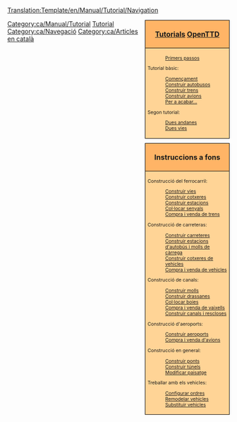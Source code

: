 <noinclude>[[Translation:Template/en/Manual/Tutorial/Navigation]]</noinclude><noinclude></noinclude>
<!--
NOTA:
Els aqüeductes han d’anar per davall dels 'ponts' (amb un enllaç des de les rescloses als canals), ja que els aqüeductes són de fet, ponts, però per als barcos.
Possibles futurs tutorials sense fer en llista:
-Multiestacions
--><div style="float:right; padding-left:12px; background:none;">
<div style="width:180px; border:1px solid #000000; background:#ffb466; padding:5px; -moz-border-radius-topleft:5px; -moz-border-radius-topright:5px; font-size: 12pt;">
<center><strong><font size="3">[[ca/Manual/Tutorial/Tutorial|Tutorials]] [[ca/Manual/Main Page|OpenTTD]]</font></strong></center>
</div>
<div style="width:180px;  border:1px solid black; border-top-width: 0px; background:#ffd496; padding:5px; font-size: 8pt;">
<span style="font-weight:bold;">
:[[ca/Manual/Tutorial/Main Page|Primers passos]]
Tutorial bàsic:
:[[ca/Manual/Tutorial/Tutorial|Començament]]
:[[ca/Manual/Tutorial/Autobusos|Construir autobusos]]
:[[ca/Manual/Tutorial/Trens|Construir trens]]
:[[ca/Manual/Tutorial/Avions|Construir avions]]
:[[ca/Manual/Tutorial/Final|Per a acabar...]]
Segon tutorial:
:[[ca/Manual/Tutorial/Dues andanes|Dues andanes]]
:[[ca/Manual/Tutorial/Dues vies|Dues vies]]
</span>
</div>

<div style="width:180px; border:1px solid #000000; background:#ffb466; padding:5px; font-size: 12pt; margin-top: 10px;">
<center><strong><font size="3">Instruccions a fons</font></strong></center>
</div>
<div style="width:180px;  border:1px solid black; border-top-width: 0px; background:#ffd496; padding:5px; -moz-border-radius-bottomleft:5px; -moz-border-radius-bottomright:8px; font-size: 8pt;">
<span style="font-weight:bold;">

Construcció del ferrocarril:
:[[ca/Manual/Construir vies|Construir vies]]
:[[ca/Manual/Construir cotxeres|Construir cotxeres]]
:[[ca/Manual/Construir estacions de tren|Construir estacions]]
:[[ca/Manual/Col·locar senyals|Col·locar senyals]]
:[[ca/Manual/Compra de trens|Compra i venda de trens]]

Construcció de carreteras:
:[[ca/Manual/Construir carreteres|Construir carreteres]]
:[[ca/Manual/Construir estacions d'autobús i molls de càrrega|Construir estacions d'autobús i molls de càrrega]]
:[[ca/Manual/Construir cotxeres de vehicles|Construir cotxeres de vehicles]]
:[[ca/Manual/Compra de vehicles|Compra i venda de vehicles]]

Construcció de canals:
:[[ca/Manual/Construir molls|Construir molls]]
:[[ca/Manual/Construir drassanes|Construir drassanes]]
:[[ca/Manual/Col·locar boies|Col·locar boies]]
:[[ca/Manual/Compra de vaixells|Compra i venda de vaixells]]
:[[ca/Manual/Construir canals|Construir canals i rescloses]]

Construcció d'aeroports:
:[[ca/Manual/Construir aeroports|Construir aeroports]]
:[[ca/Manual/Compra d'avions|Compra i venda d'avions]]

Construcció en general:
:[[ca/Manual/Construir ponts|Construir ponts]]
:[[ca/Manual/Túnels|Construir túnels]]
:[[ca/Manual/Paisatge|Modificar paisatge]]

Treballar amb els vehicles:
:[[ca/Manual/Ordres|Configurar ordres]]
:[[ca/Manual/Remodelar vehicles|Remodelar vehicles]]
:[[ca/Manual/Substituir vehicles|Substituir vehicles]]

</span>
</div>
</div><includeonly>[[Category:ca/Manual/Tutorial]]</includeonly><noinclude>
[[Category:ca/Plantilles|Tutorial]][[Category:ca/Navegació]][[Category:ca/Articles en català]]
</noinclude>